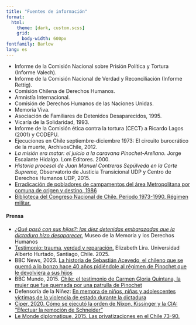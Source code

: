 ```yaml
---
title: "Fuentes de información"
format: 
  html:
    theme: [dark, custom.scss]
    grid:
      body-width: 600px
fontfamily: Barlow
lang: es
---
```


- Informe de la Comisión Nacional sobre Prisión Política y Tortura (Informe Valech).
- Informe de la Comisión Nacional de Verdad y Reconciliación (Informe Rettig).
- Comisión Chilena de Derechos Humanos.
- Amnistía Internacional.
- Comisión de Derechos Humanos de las Naciones Unidas.
- Memoria Viva.
- Asociación de Familiares de Detenidos Desaparecidos, 1995.
- Vicaría de la Solidaridad, 1993.
- Informe de la Comisión ética contra la tortura (CECT) a Ricardo Lagos (2001) y CODEPU.
- Ejecuciones en Chile septiembre-diciembre 1973: El circuito burocrático de la muerte, ArchivosChile, 2012.
- _La misión era matar: el juicio a la caravana Pinochet-Arellano._ Jorge Escalante Hidalgo. Lom Editores. 2000.
- _Historia procesal de Juan Manuel Contreras Sepúlveda en la Corte Suprema,_ Observatorio de Justicia Transicional UDP y Centro de Derechos Humanos UDP, 2015.
- [Erradicación de pobladores de campamentos del área Metropolitana por comuna de origen y destino, 1986](https://www.memoriachilena.gob.cl/602/w3-article-618466.html)
- [Biblioteca del Congreso Nacional de Chile. Periodo 1973-1990, Régimen militar.](https://www.bcn.cl/historiapolitica/hitos_periodo/detalle_periodo.html?per=1973-1990)

#### Prensa
- [_¿Qué pasó con sus hijos?: las diez detenidas embarazadas que la dictadura hizo desaparecer._](https://mmdh.cl/noticias/actualidad-en-dd-hh/post-noticia-150) Museo de la Memoria y los Derechos Humanos
- [Testimonio: trauma, verdad y reparación.](https://www.scielo.org.mx/scielo.php?script=sci_arttext&pid=S1607-050X2020000100018#aff1) Elizabeth Lira. Universidad Alberto Hurtado, Santiago, Chile. 2025.
- BBC News, 2023. [La historia de Sebastián Acevedo, el chileno que se quemó a lo bonzo hace 40 años pidiéndole al régimen de Pinochet que le devolviera a sus hijos](https://www.bbc.com/mundo/articles/c808rr5ljx1o.amp)
- BBC Mundo, 2015. [Chile: el testimonio de Carmen Gloria Quintana, la mujer que fue quemada por una patrulla de Pinochet](https://www.bbc.com/mundo/noticias/2013/07/130702_testimonio_carmen_gloria_quintana_aniversario_ch)
- Defensoría de la Niñez: [En memora de niños, niñas y adolescentes víctimas de la violencia de estado durante la dictadura](https://observatorio.defensorianinez.cl/ninezendictadura/)
- [Ciper, 2020. Cómo se ejecutó la orden de Nixon, Kissinger y la CIA: “Efectuar la remoción de Schneider”](https://www.ciperchile.cl/2020/10/22/como-se-ejecuto-la-orden-de-nixon-kissinger-y-la-cia-efectuar-la-remocion-de-schneider/)
- [Le Monde diplomatique, 2015. Las privatizaciones en el Chile 73-90.](https://www.lemondediplomatique.cl/las-privatizaciones-en-el-chile-73-90-por-alicia-gariazzo.html)